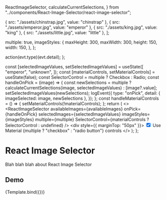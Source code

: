 
  ReactImageSelector,
  calculateCurrentSelections,
} from "../components/React-Image-Selector/react-image-selector";

<Meta title="React Image Selector" component="ReactImageSelector" />

  { src: "./assets/chinstrap.jpg", value: "chinstrap" },
  { src: "./assets/emperor.jpg", value: "emperor" },
  { src: "./assets/king.jpg", value: "king" },
  { src: "./assets/little.jpg", value: "little" },
];

  multiple: true,
  imageStyles: {
    maxHeight: 300,
    maxWidth: 300,
    height: 150,
    width: 150,
  },
};

  action(evt.type)(evt.detail);
};

  const [selectedImageValues, setSelectedImageValues] = useState([
    "emperor",
    "unknown",
  ]);
  const [materialControls, setMaterialControls] = useState(false);
  const SelectorControl = multiple ? Checkbox : Radio;
  const handleOnPick = (image) => {
    const newSelections = multiple
      ? calculateCurrentSelections(image, selectedImageValues)
      : [image?.value];
    setSelectedImageValues(newSelections);
    logEvent({
      type: "onPick",
      detail: { imageSelected: image, newSelections },
    });
  };
  const handleMaterialControls = () => {
    setMaterialControls(!materialControls);
  };
  return (
    <>
      <ReactImageSelector
        availableImages={availableImages}
        onPick={handleOnPick}
        selectedImages={selectedImageValues}
        imageStyles={imageStyles}
        multiple={multiple}
        SelectorControl={materialControls ? SelectorControl : undefined}
      />
      <div style={{ marginTop: "50px" }}>
        <label htmlFor="usematerial">
          <input
            type="checkbox"
            id="usematerial"
            checked={materialControls}
            onChange={handleMaterialControls}
          />
          Use Material {multiple ? "checkbox" : "radio button"} controls
        </label>
      </div>
    </>
  );
};

# React Image Selector

Blah blah blah about React Image Selector

## Demo

<Canvas>
  <Story name="Default" args={args}>
    {Template.bind({})}
  </Story>
</Canvas>
